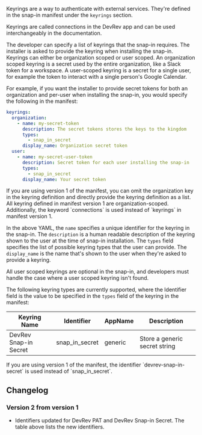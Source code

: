 Keyrings are a way to authenticate with external services. They're defined in the snap-in manifest under the `keyrings` section.

<Callout intent="info">
Keyrings are called connections in the DevRev app and can be used interchangeably in the documentation.
</Callout>

The developer can specify a list of keyrings that the snap-in requires. The installer is asked to provide the keyring when installing the snap-in. Keyrings can either be organization scoped or user scoped.
An organization scoped keyring is a secret used by the entire organization, like a Slack token for a workspace. A user-scoped keyring is a secret for a single user, for example the token to interact with a single person's Google Calendar. 

For example, if you want the installer to provide secret tokens for both an organization and per-user when installing the snap-in, you would specify the following in the manifest:

```yaml
keyrings:
  organization:
    - name: my-secret-token
      description: The secret tokens stores the keys to the kingdom
      types:
        - snap_in_secret
      display_name: Organization secret token
  user:
    - name: my-secret-user-token
      description: Secret token for each user installing the snap-in
      types:
        - snap_in_secret
      display_name: Your secret token
```

<Callout intent="info">
If you are using version 1 of the manifest, you can omit the organization key in the keyring definition and directly provide the keyring definition as a list. All keyring defined in manifest version 1 are organization-scoped.
Additionally, the keyword `connections` is used instead of `keyrings` in manifest version 1.
</Callout>

In the above YAML, the `name` specifies a unique identifier for the keyring in the snap-in.
The `description` is a human readable description of the keyring shown to the user at the time of snap-in installation.
The `types` field specifies the list of possible keyring types that the user can provide.
The `display_name` is the name that's shown to the user when they're asked to provide a keyring.

All user scoped keyrings are optional in the snap-in, and developers must handle the case where a user scoped keyring isn't found.

The following keyring types are currently supported, where the Identifier field is the value to be specified in the `types` field of the keyring in the manifest:

| Keyring Name          | Identifier     | AppName | Description                        |
| --------------------- | -------------- | ------- | ---------------------------------- |
| DevRev Snap-in Secret | snap_in_secret | generic | Store a generic secret string      |

<Callout intent="info">
If you are using version 1 of the manifest, the identifier `devrev-snap-in-secret` is used instead of `snap_in_secret`.
</Callout>

## Changelog

### Version 2 from version 1

- Identifiers updated for DevRev PAT and DevRev Snap-in Secret. The table above lists the new identifiers.
